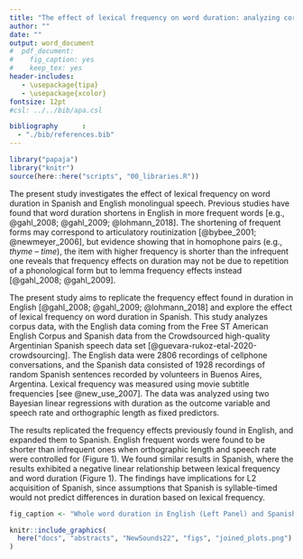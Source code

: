 ```yaml
---
title: "The effect of lexical frequency on word duration: analyzing corpus data in Spanish and English"
author: ""
date: ""
output: word_document
#  pdf_document: 
#    fig_caption: yes
#    keep_tex: yes
header-includes:
   - \usepackage{tipa}
   - \usepackage{xcolor}
fontsize: 12pt
#csl: ../../bib/apa.csl

bibliography      : 
  - "./bib/references.bib"
---
```


```r
library("papaja")
library("knitr")
source(here::here("scripts", "00_libraries.R"))
```

The present study investigates the effect of lexical frequency on word duration in Spanish and English monolingual speech. 
Previous studies have found that word duration shortens in English in more frequent words [e.g., @gahl_2008; @gahl_2009; @lohmann_2018]. 
The shortening of frequent forms may correspond to articulatory routinization [@bybee_2001; @newmeyer_2006], but evidence showing that in homophone pairs (e.g., *thyme* – *time*), the item with higher frequency is shorter than the infrequent one reveals that frequency effects on duration may not be due to repetition of a phonological form but to lemma frequency effects instead [@gahl_2008; @gahl_2009]. 

The present study aims to replicate the frequency effect found in duration in English [@gahl_2008; @gahl_2009; @lohmann_2018] and explore the effect of lexical frequency on word duration in Spanish. 
This study analyzes corpus data, with the English data coming from the Free ST American English Corpus and Spanish data from the Crowdsourced high-quality Argentinian Spanish speech data set [@guevara-rukoz-etal-2020-crowdsourcing].
The English data were 2806 recordings of cellphone conversations, and the Spanish data consisted of 1928 recordings of random Spanish sentences recorded by volunteers in Buenos Aires, Argentina.
Lexical frequency was measured using movie subtitle frequencies [see @new_use_2007].
The data was analyzed using two Bayesian linear regressions with duration as the outcome variable and speech rate and orthographic length as fixed predictors. 

The results replicated the frequency effects previously found in English, and expanded them to Spanish. 
English frequent words were found to be shorter than infrequent ones when orthographic length and speech rate were controlled for (Figure 1).
We found similar results in Spanish, where the results exhibited a negative linear relationship between lexical frequency and word duration (Figure 1). 
The findings have implications for L2 acquisition of Spanish, since assumptions that Spanish is syllable-timed would not predict differences in duration based on lexical frequency.

\clearpage

```r
fig_caption <- "Whole word duration in English (Left Panel) and Spanish (Right Panel) as a function of lexical frequency and orthographic length (length_z) with the most plausible line of best fit."
```

```r
knitr::include_graphics(
  here("docs", "abstracts", "NewSounds22", "figs", "joined_plots.png")
)
```

\begin{center}
References
\end{center}

\begingroup
\setlength{\parindent}{-0.5in}
\setlength{\leftskip}{0.5in}

\phantom{.} 
\textcolor{white}{\\} 
\vspace{-0.5in}

<div id = "refs"></div>
\endgroup